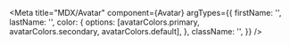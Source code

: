 
<Meta
  title="MDX/Avatar"
  component={Avatar}
  argTypes={{
    firstName: '',
    lastName: '',
    color: {
      options: [avatarColors.primary, avatarColors.secondary, avatarColors.default],
    },
    className: '',
  }}
/>


<Title />

Avatar is used to display the user initial

This component also export a set of color

```javascript
avatarColors = {
  default: 'default',
  primary: 'primary',
  secondary: 'secondary',
}
```

```javascript
<Avatar color={avatarColors.primary} firstName='name' lastName='last'>
```

## Variants

<Canvas>
  <Story
    name="Primary"
    args={{
      color: avatarColors.primary,
      firstName: 'test name',
      lastName: 'last name',
    }}
  >
    {(args) => <Avatar {...args} />}
  </Story>
  <Story
    name="Secondary"
    args={{
      color: avatarColors.secondary,
      firstName: 'first name',
      lastName: 'last name',
    }}
  >
    {Template.bind({})}
  </Story>
  <Story
    name="Default"
    args={{
      color: avatarColors.default,
      firstName: 'first name',
      lastName: 'last name',
    }}
  >
    {Template.bind({})}
  </Story>
</Canvas>

Primary: {add description on usage}

Secondary: {add description on usage}

Default: {add description on usage}

<ArgsTable />
